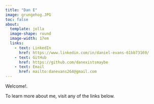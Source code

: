 ```yaml
---
title: "Dan E"
image: grungehog.JPG
toc: false
about: 
  template: jolla
  image-shape: round
  image-width: 17em
  links:
    - text: LinkedIn
      href: https://www.linkedin.com/in/daniel-evans-61bb73169/
    - text: GitHub
      href: https://github.com/danexistsmaybe
    - text: Email
      href: mailto:danevans264@gmail.com
---
```


Welcome!.

To learn more about me, visit any of the links below.

